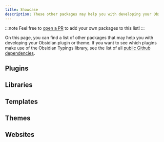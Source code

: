 ```yaml
---
title: Showcase
description: These other packages may help you with developing your Obsidian plugin.
---
```



:::note
Feel free to [open a PR](https://github.com/Fevol/obsidian-typings/edit/main/docs/src/content/docs/resources/showcase.mdx) to add your own packages to this list!
:::

On this page, you can find a list of other packages that may help you with developing your Obsidian plugin or theme.
If you want to see which plugins make use of the Obsidian Typings library, see the list of all [public Github dependencies](https://github.com/fevol/obsidian-typings/network/dependents).

## Plugins

<CardGrid>
    <LinkCard
        href="https://github.com/TfTHacker/obsidian42-brat"
        title="TfTHacker/obsidian42-brat"
        description="A plugin for reviewing and testing beta plugins and themes."
    />
    <LinkCard
        href="https://github.com/chrisgrieser/obsidian-theme-design-utilities"
        title="chrisgrieser/obsidian-theme-design-utilities"
        description="Provides utilities and quality-of-life features for theme designers."
    />
    <LinkCard
        href="https://github.com/pjeby/hot-reload"
        title="pjeby/hot-reload"
        description="Hot-reload your plugin in the Obsidian app on new builds."
    />
</CardGrid>


## Libraries

<CardGrid>
    <LinkCard
        href="https://github.com/obsidian-community/obsidian-community-lib"
        title="obsidian-community/obsidian-community-lib"
        description="An npm package of commonly used Obsidian plugin utilities."
    />
    <LinkCard
        href="https://github.com/mnaoumov/obsidian-dev-utils"
        title="mnaoumov/obsidian-dev-utils"
        description="A collection of essential functions and CLI tools to streamline your development process."
    />
    <LinkCard
        href="https://github.com/Fevol/obsidian-database-library"
        title="Fevol/obsidian-database-library"
        description="A tiny library for creating persistent databases that stay in sync with the Obsidian vault."
    />
</CardGrid>


## Templates

<CardGrid>
    <LinkCard
        href="https://github.com/mnaoumov/generator-obsidian-plugin"
        title="mnaoumov/generator-obsidian-plugin"
        description="Quickly generate a plugin template using Yeoman."
    />
    <LinkCard
        href="https://github.com/Quorafind/Obsidian-Svelte-Starter"
        title="Quorafind/Obsidian-Svelte-Starter"
        description="A starter template for creating an Obsidian plugin with SvelteJS."
    />
    <LinkCard
        href="https://github.com/emilio-toledo/obsidian-svelte-plugin"
        title="emilio-toledo/obsidian-svelte-plugin"
        description=" Powerful Obsidian plugin template with Svelte and TailwindCSS (UnoCSS)."
    />
    <LinkCard
        href="https://github.com/decaf-dev/obsidian-svelte-plugin-starter"
        title="decaf-dev/obsidian-svelte-plugin-starter"
        description="Starter template for Obsidian.md plugins using Svelte and Bun.sh."
    />
    <LinkCard
        href="https://github.com/obsidian-community/obsidian-react-starter"
        title="obsidian-community/obsidian-react-starter"
        description="A starter template for creating an Obsidian plugin with ReactJS."
    />
    <LinkCard
        href="https://github.com/obsidian-community/obsidian-preact-template"
        title="obsidian-community/obsidian-preact-template"
        description="A starter template for using creating Obsidian plugins in PreactJS."
    />
    <LinkCard
        href="https://github.com/ras0q/obsidian-plugin-deno-template"
        title="ras0q/obsidian-plugin-deno-template"
        description="A plugin template entirely powered by Deno."
    />
    <LinkCard
        href="https://github.com/obsidian-community/obsidian-theme-template"
        title="obsidian-community/obsidian-theme-template"
        description="A starter template for creating an Obsidian theme."
    />
    <LinkCard
        href="https://github.com/rachtsingh/obsidian-rust-template"
        title="rachtsingh/obsidian-rust-template"
        description="A starting point for creating Rust-based Obsidian templates."
    />
    <LinkCard
        href="https://github.com/guopenghui/obsidian-vue-starter"
        title="guopenghui/obsidian-vue-starter"
        description="A starter template for creating obsidian plugins with Vue.js."
    />
    <LinkCard
        href="https://github.com/unxok/obsidian-vite"
        title="unxok/obsidian-vite"
        description="Obsidian plugin template using Vite, TS, Tailwindcss, and React or Solid."
    />
    <LinkCard
        href="https://github.com/kevboh/obsidian-plugin-template"
        title="kevboh/obsidian-plugin-template"
        description=" A modern Obsidian plugin template based on bun, mise, and hot-reload."
    />
    <LinkCard
        href="https://github.com/mProjectsCode/lemons-plugin-template/tree/master"
        title="mProjectsCode/lemons-plugin-template"
        description="A plugin template using bun, parsinom and svelte"
    />
</CardGrid>


## Themes

<CardGrid>
    <LinkCard
        href="https://github.com/obsidian-community/theme-dev-vault"
        title="obsidian-community/theme-dev-vault"
        description="An Obsidian vault to aid in theme development."
    />
</CardGrid>

## Websites

<CardGrid>
    <LinkCard
        href="https://docs.obsidian.md/Plugins"
        title="Official Plugin Docs"
        description="The main resource for Obsidian plugin and theme development."
    />
    <LinkCard
        href="https://www.moritzjung.dev/obsidian-stats/"
        title="Obsidian Stats"
        description="Provides statistics about the Obsidian ecosystem (themes, plugins, releases)."
    />
    <LinkCard
        href="https://obsidian-plugin-stats.vercel.app/"
        title="Obsidian Plugin Stats"
        description="Provides statistics about new plugins and their downloads."
    />
    <LinkCard
        href="https://bladeacer.github.io/ObsiThemeRef/"
        title="Obsidian Theme Reference"
        description="Provides an overview of themes and their features."
    />
    <LinkCard
        href="https://obsidianaddict.com/"
        title="<strike>Obsidian Addict</strike>"
        description="<span class='content-badge content-badge--warning'>OUTDATED</span> Tracks plugins and scores them on various metrics."
    />
</CardGrid>
